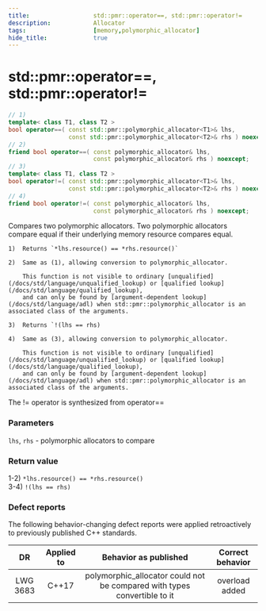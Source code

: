```yaml
---
title:                  std::pmr::operator==, std::pmr::operator!=
description:            Allocator
tags:                   [memory,polymorphic_allocator]
hide_title:             true
---
```



# std::pmr::operator==, std::pmr::operator!=

```cpp title='Since C++17'
// 1)
template< class T1, class T2 >
bool operator==( const std::pmr::polymorphic_allocator<T1>& lhs,
                 const std::pmr::polymorphic_allocator<T2>& rhs ) noexcept;
// 2)
friend bool operator==( const polymorphic_allocator& lhs,
                        const polymorphic_allocator& rhs ) noexcept;
// 3)
template< class T1, class T2 >
bool operator!=( const std::pmr::polymorphic_allocator<T1>& lhs,
                 const std::pmr::polymorphic_allocator<T2>& rhs ) noexcept; // until C++20
// 4)
friend bool operator!=( const polymorphic_allocator& lhs,
                        const polymorphic_allocator& rhs ) noexcept;        // until C++20
```	
Compares two polymorphic allocators. Two polymorphic allocators compare equal if their underlying memory resource compares equal.

    1)  Returns `*lhs.resource() == *rhs.resource()` 
    
    2)  Same as (1), allowing conversion to polymorphic_allocator. 
    
        This function is not visible to ordinary [unqualified](/docs/std/language/unqualified_lookup) or [qualified lookup](/docs/std/language/qualified_lookup), 
        and can only be found by [argument-dependent lookup](/docs/std/language/adl) when std::pmr::polymorphic_allocator is an associated class of the arguments.  
        
    3)  Returns `!(lhs == rhs) 
    
    4)  Same as (3), allowing conversion to polymorphic_allocator. 
    
        This function is not visible to ordinary [unqualified](/docs/std/language/unqualified_lookup) or [qualified lookup](/docs/std/language/qualified_lookup), 
        and can only be found by [argument-dependent lookup](/docs/std/language/adl) when std::pmr::polymorphic_allocator is an associated class of the arguments.

<Since v='cpp20'>The != operator is synthesized from operator==</Since>

### Parameters
`lhs`, `rhs`	-		polymorphic allocators to compare

### Return value
1-2) `*lhs.resource() == *rhs.resource()` <br/>
3-4) `!(lhs == rhs)`

### Defect reports
The following behavior-changing defect reports were applied retroactively to previously published C++ standards.

|    DR    | Applied to |                           Behavior as published                          | Correct behavior |
|:--------:|:----------:|:------------------------------------------------------------------------:|:----------------:|
| LWG 3683 | C++17      | polymorphic_allocator could not be compared with types convertible to it | overload added   |